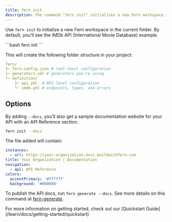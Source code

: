 ```yaml
---
title: fern init
description: The command "fern init" initializes a new Fern workspace in the current folder.
---
```


Use `fern init` to initialize a new Fern workspace in the current folder. By default, you’ll see the IMDb API (International Movie Database) example.

<CodeBlock title='Fern CLI command'>
```bash
fern init
```
</CodeBlock>

This will create the following folder structure in your project:

```yaml
fern/
├─ fern.config.json # root-level configuration
├─ generators.yml # generators you're using
└─ definition/
    ├─ api.yml  # API-level configuration
    └─ imdb.yml # endpoints, types, and errors
```

## Options

By adding `--docs`, you’ll also get a sample documentation website for your API with an API Reference section.

```bash
fern init --docs
```

The file added will contain:

```yaml docs.yaml
instances:
  - url: https://your-organization.docs.buildwithfern.com
title: Your Organization | Documentation
navigation:
  - api: API Reference
colors:
  accentPrimary: '#ffffff'
  background: '#000000'
```

To publish the API docs, run `fern generate --docs`. See more details on this command at [fern-generate](/learn/cli-api/cli-reference/generate).

<Tip>
For more information on getting started, check out our [Quickstart Guide](/learn/docs/getting-started/quickstart)
</Tip>